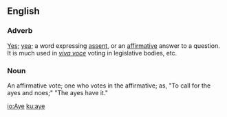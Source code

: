 ==English==
===Adverb===
[[Yes]]; [[yea]]; a word expressing [[assent]], or an [[affirmative]] answer to a question. It is much used in ''[[viva voce]]'' voting in legislative bodies, etc.

===Noun===
An affirmative vote; one who votes in the affirmative; as, "To call for the ayes and noes;" "The ayes have it."

[[io:Aye]]
[[ku:aye]]